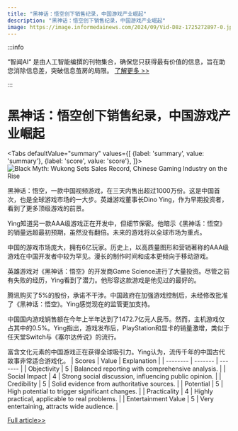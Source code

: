 ```yaml
---
title: "黑神话：悟空创下销售纪录，中国游戏产业崛起"
description: "黑神话：悟空创下销售纪录，中国游戏产业崛起"
image: https://image.informedainews.com/2024/09/Vid-D8z-1725272897-0.jpg
---
```



:::info

“智闻AI“ 是由人工智能编撰的刊物集合，确保您只获得最有价值的信息，旨在助您消除信息差，突破信息茧房的局限。  [了解更多 >>](/)

:::

# 黑神话：悟空创下销售纪录，中国游戏产业崛起


<Tabs
	defaultValue="summary"
	values={[
	{label: 'summary', value: 'summary'},
	{label: 'score', value: 'score'},
]}>
<TabItem value="summary">
<img
  src="https://image.informedainews.com/2024/09/Vid-D8z-1725272897-0.jpg"
  alt="Black Myth: Wukong Sets Sales Record, Chinese Gaming Industry on the Rise"
/>



黑神话：悟空，一款中国视频游戏，在三天内售出超过1000万份。这是中国首次，也是全球游戏市场的一大步。英雄游戏董事长Dino Ying，作为早期投资者，看到了更多顶级游戏的前景。

Ying知道另一款AAA级游戏正在开发中，但细节保密。他暗示《黑神话：悟空》的销量远超最初预期，虽然没有翻倍。未来的游戏将以全球市场为重点。

中国的游戏市场庞大，拥有6亿玩家。历史上，以高质量图形和营销著称的AAA级游戏在中国开发者中较为罕见。漫长的制作时间和成本更倾向于移动游戏。

英雄游戏对《黑神话：悟空》的开发商Game Science进行了大量投资。尽管之前有失败的经历，Ying看到了潜力。他形容这款游戏是他见过的最好的。

腾讯购买了5%的股份，承诺不干涉。中国政府在加强游戏控制后，未经修改批准了《黑神话：悟空》。Ying感觉现在的监管更加支持。

中国国内游戏销售额在今年上半年达到了1472.7亿元人民币。然而，主机游戏仅占其中的0.5%。Ying指出，游戏发布后，PlayStation和显卡的销量激增，类似于任天堂Switch与《塞尔达传说》的流行。

富含文化元素的中国游戏正在获得全球吸引力。Ying认为，流传千年的中国古代故事非常适合游戏化。
</TabItem>
<TabItem value="score">
	| Scores     | Value   | Explanation |
	| -------- | ------- | ------- |
	| Objectivity  | 5    | Balanced reporting with comprehensive analysis.    |
	| Social Impact | 4     | Strong social discussion, influencing public opinion.    |
	| Credibility    | 5    | Solid evidence from authoritative sources.    |
	| Potential    | 5    | High potential to trigger significant changes.    |
	| Practicality    | 4    | Highly practical, applicable to real problems.    |
	| Entertainment Value    | 5    | Very entertaining, attracts wide audience.    |
</TabItem>
</Tabs>

[Full article>>](https://www.cnbc.com/2024/09/02/chinas-hero-games-shares-whats-next-after-its-hit-black-myth-wukong.html)
